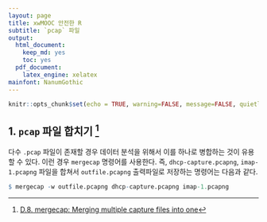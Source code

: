 ```yaml
---
layout: page
title: xwMOOC 안전한 R
subtitle: `pcap` 파일
output:
  html_document: 
    keep_md: yes
    toc: yes
  pdf_document:
    latex_engine: xelatex
mainfont: NanumGothic
---
```

 
```r
knitr::opts_chunk$set(echo = TRUE, warning=FALSE, message=FALSE, quietly=TRUE)

```

## 1. `pcap` 파일 합치기 [^merge-pcap]

[^merge-pcap]: [D.8. mergecap: Merging multiple capture files into one](https://www.wireshark.org/docs/wsug_html_chunked/AppToolsmergecap.html)

다수 `.pcap` 파일이 존재할 경우 데이터 분석을 위해서 이를 하나로 병합하는 것이 유용할 수 있다.
이런 경우 `mergecap` 명령어를 사용한다. 즉, `dhcp-capture.pcapng`, `imap-1.pcapng` 파일을 합쳐서 
`outfile.pcapng` 출력파일로 저장하는 명령어는 다음과 같다.

``` r
$ mergecap -w outfile.pcapng dhcp-capture.pcapng imap-1.pcapng
```